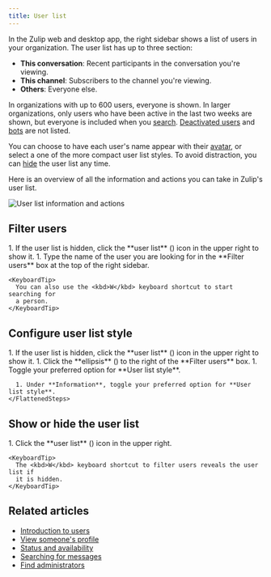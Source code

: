 ```yaml
---
title: User list
---
```





In the Zulip web and desktop app, the right sidebar shows a list of users in
your organization. The user list has up to three section:

* **This conversation**: Recent participants in the conversation you're viewing.
* **This channel**: Subscribers to the channel you're viewing.
* **Others**: Everyone else.

In organizations with up to 600 users, everyone is shown. In larger
organizations, only users who have been active in the last two weeks are shown,
but everyone is included when you [search](#filter-users).
[Deactivated users](/help/deactivate-or-reactivate-a-user) and
[bots](/help/bots-overview) are not listed.

You can choose to have each user's name appear with their
[avatar](/help/change-your-profile-picture), or select a one of the more compact
user list styles. To avoid distraction, you can
[hide](#show-or-hide-the-user-list) the user list any time.

Here is an overview of all the information and actions you can take in Zulip's
user list.

![User list information and actions](../../../../static/images/help/user-list-actions.png)

## Filter users

<Tabs>
  <TabItem label="Desktop/Web">
    <Steps>
      1. If the user list is hidden, click the **user list** (<UserListIcon />) icon in the upper right to show it.
      1. Type the name of the user you are looking for in the **Filter users** box at
         the top of the right sidebar.
    </Steps>

    <KeyboardTip>
      You can also use the <kbd>W</kbd> keyboard shortcut to start searching for
      a person.
    </KeyboardTip>
  </TabItem>
</Tabs>

## Configure user list style

<Tabs>
  <TabItem label="Via right sidebar">
    <Steps>
      1. If the user list is hidden, click the **user list** (<UserListIcon />) icon in the upper right to show it.
      1. Click the **ellipsis** (<MoreVerticalIcon />)
         to the right of the **Filter users** box.
      1. Toggle your preferred option for **User list style**.
    </Steps>
  </TabItem>

  <TabItem label="Via personal settings">
    <FlattenedSteps>
      <NavigationSteps target="settings/preferences" />

      1. Under **Information**, toggle your preferred option for **User list style**.
    </FlattenedSteps>
  </TabItem>
</Tabs>

## Show or hide the user list

<Tabs>
  <TabItem label="Desktop/Web">
    <Steps>
      1. Click the **user list** (<UserListIcon />)
         icon in the upper right.
    </Steps>

    <KeyboardTip>
      The <kbd>W</kbd> keyboard shortcut to filter users reveals the user list if
      it is hidden.
    </KeyboardTip>
  </TabItem>
</Tabs>

## Related articles

* [Introduction to users](/help/introduction-to-users)
* [View someone's profile](/help/view-someones-profile)
* [Status and availability](/help/status-and-availability)
* [Searching for messages](/help/search-for-messages)
* [Find administrators](/help/find-administrators)
